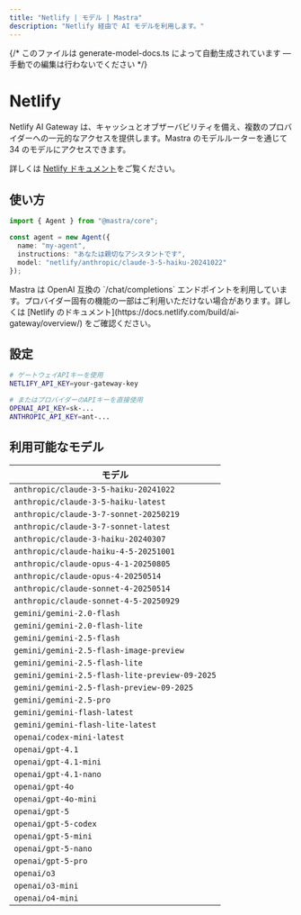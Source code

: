 ```yaml
---
title: "Netlify | モデル | Mastra"
description: "Netlify 経由で AI モデルを利用します。"
---
```


{/* このファイルは generate-model-docs.ts によって自動生成されています — 手動での編集は行わないでください */}



# <NetlifyLogo className="inline w-8 h-8 mr-2 align-middle" />Netlify

Netlify AI Gateway は、キャッシュとオブザーバビリティを備え、複数のプロバイダーへの一元的なアクセスを提供します。Mastra のモデルルーターを通じて 34 のモデルにアクセスできます。

詳しくは [Netlify ドキュメント](https://docs.netlify.com/build/ai-gateway/overview/)をご覧ください。

## 使い方

```typescript
import { Agent } from "@mastra/core";

const agent = new Agent({
  name: "my-agent",
  instructions: "あなたは親切なアシスタントです",
  model: "netlify/anthropic/claude-3-5-haiku-20241022"
});
```

<Callout type="info">
  Mastra は OpenAI 互換の `/chat/completions` エンドポイントを利用しています。プロバイダー固有の機能の一部はご利用いただけない場合があります。詳しくは [Netlify のドキュメント](https://docs.netlify.com/build/ai-gateway/overview/) をご確認ください。
</Callout>


## 設定

```bash
# ゲートウェイAPIキーを使用
NETLIFY_API_KEY=your-gateway-key

# またはプロバイダーのAPIキーを直接使用
OPENAI_API_KEY=sk-...
ANTHROPIC_API_KEY=ant-...
```


## 利用可能なモデル

| モデル |
|-------|
| `anthropic/claude-3-5-haiku-20241022` |
| `anthropic/claude-3-5-haiku-latest` |
| `anthropic/claude-3-7-sonnet-20250219` |
| `anthropic/claude-3-7-sonnet-latest` |
| `anthropic/claude-3-haiku-20240307` |
| `anthropic/claude-haiku-4-5-20251001` |
| `anthropic/claude-opus-4-1-20250805` |
| `anthropic/claude-opus-4-20250514` |
| `anthropic/claude-sonnet-4-20250514` |
| `anthropic/claude-sonnet-4-5-20250929` |
| `gemini/gemini-2.0-flash` |
| `gemini/gemini-2.0-flash-lite` |
| `gemini/gemini-2.5-flash` |
| `gemini/gemini-2.5-flash-image-preview` |
| `gemini/gemini-2.5-flash-lite` |
| `gemini/gemini-2.5-flash-lite-preview-09-2025` |
| `gemini/gemini-2.5-flash-preview-09-2025` |
| `gemini/gemini-2.5-pro` |
| `gemini/gemini-flash-latest` |
| `gemini/gemini-flash-lite-latest` |
| `openai/codex-mini-latest` |
| `openai/gpt-4.1` |
| `openai/gpt-4.1-mini` |
| `openai/gpt-4.1-nano` |
| `openai/gpt-4o` |
| `openai/gpt-4o-mini` |
| `openai/gpt-5` |
| `openai/gpt-5-codex` |
| `openai/gpt-5-mini` |
| `openai/gpt-5-nano` |
| `openai/gpt-5-pro` |
| `openai/o3` |
| `openai/o3-mini` |
| `openai/o4-mini` |